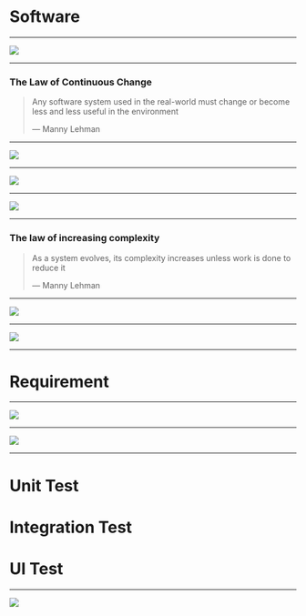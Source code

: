 <!-- classes: title -->

# Software

---

<!-- note
The promise of software is that it can change.

This is why it is called soft ware, it is malleable compared to hardware.

A great engineering team should be an amazing asset to a company, writing systems that can evolve with a business to keep delivering value.

credit: https://dev.to/quii/why-tdd-1025
😍
-->

<!-- classes: fullscreen -->


<Img src="https://source.unsplash.com/mG28olYFgHI/1600x900">
</Img>

---

<!-- classes: title -->

### The Law of Continuous Change

<blockquote>
  <p class="quotation"> 
    Any software system used in the real-world must change or become less and less useful in the environment
  </p>
  <p class="footer-quote">— Manny Lehman</p>
</blockquote>

---
<!-- note
So why are we so bad at it?

credit: https://dev.to/quii/why-tdd-1025
-->

<!-- classes: fullscreen -->

<Img src="https://source.unsplash.com/Sbxt82CsMxA/1600x900">
</Img>

---
<!-- note
Lucky
-->

<!-- classes: fullscreen -->

<Img src="https://source.unsplash.com/w1MrSC_JMs8/1600x900">
</Img>

---
<!-- note
legacy
-->
<!-- classes: fullscreen -->

<Img src="https://source.unsplash.com/l090uFWoPaI/1600x900">
</Img>

---

<!-- classes: title -->

### The law of increasing complexity

<blockquote>
  <p class="quotation"> 
    As a system evolves, its complexity increases unless work is done to reduce it
  </p>
  <p class="footer-quote">— Manny Lehman</p>
</blockquote>

---
<!-- note
re-written
-->

<!-- classes: fullscreen -->

<Img src="https://source.unsplash.com/CIbgRsgwunE/1600x900">
</Img>

---
<!-- note
fail
-->

<!-- classes: fullscreen -->

<Img src="https://source.unsplash.com/cGXdjyP6-NU/1600x900">
</Img>

---
<!-- note
20 คน ไม่สามารถส่ง req ment ได้หมดทุกคน
-->

# Requirement

---
<!-- note
ดังนั้น code ที่ไม่มี Test แล้วทำงานถูกจะถือว่าฟลุค

Code เก็บ How
Test เก็บ What เพื่อต้องการถนอมความรู้ให้อยู่ในนี้ เพราะวันนึงเราต้องแก่และตายไป
ไม่ทำให้ศัพท์ทาง business หายไป ควรอยู่ในชื่อ Test case

1 test case ควรมี 1 เหตุผล
-->

<!-- classes: fullscreen -->

<Img src="https://source.unsplash.com/w1MrSC_JMs8/1600x900">
</Img>

---
<!-- note
เขียน Test เป็นวิศวกร ใช้สมองซีกซ้าย
เขียน Code วิศวกร ใช้สมองซีกซ้าย
Refactor เป็นศิลปิน ใช้สมองซีกขวา

ให้แยกการใช้สมองทีละส่วน
-->

<!-- classes: fullscreen -->

<Img src="https://source.unsplash.com/rmWtVQN5RzU/1600x900">
</Img>

---
<!-- note
Integration test , ui test เราต้องคิดเรื่องทำมารวมกันเพราะว่า การแยกเทส มีผลต่อวเลาในการ test.เนื่องจากใช้เวลานาน
-->

# Unit Test

# Integration Test

# UI Test

---
<!-- note
Test ให้คนในทีมเราอ่าน

ทุกแดงประหยัดเวลา debug
ประหยัดพลังงานสมองนะ เขียน code ได้นานขึ้นนะ

ทุกเขียวทำให้มั่นใจ

ถ้าทำ TDD จะไม่มีคำถามเลยว่า Test ครบหรือยังนะ
-->

<!-- classes: fullscreen -->

<Img src="https://source.unsplash.com/lbLgFFlADrY/1600x900">
</Img>
